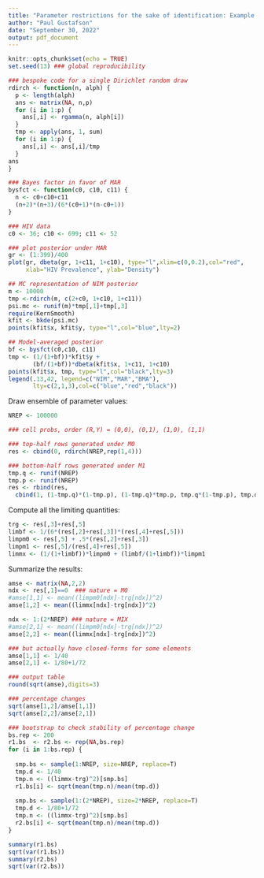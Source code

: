 ---
title: "Parameter restrictions for the sake of identification: Example 1"
author: "Paul Gustafson"
date: "September 30, 2022"
output: pdf_document
---

```{r setup, include=FALSE}
knitr::opts_chunk$set(echo = TRUE)
set.seed(13) ### global reproducibility
```

```{r, echo=F}
### bespoke code for a single Dirichlet random draw
rdirch <- function(n, alph) {
  p <- length(alph)
  ans <- matrix(NA, n,p)
  for (i in 1:p) {
    ans[,i] <- rgamma(n, alph[i])
  }  
  tmp <- apply(ans, 1, sum)
  for (i in 1:p) {
    ans[,i] <- ans[,i]/tmp
  }  
ans
}
```

```{r}
### Bayes factor in favor of MAR
bysfct <- function(c0, c10, c11) {
  n <- c0+c10+c11
  (n+2)*(n+3)/(6*(c0+1)*(n-c0+1))    
}
```

```{r}
### HIV data
c0 <- 36; c10 <- 699; c11 <- 52
```

```{r, message=F, warning=F}
### plot posterior under MAR
gr <- (1:399)/400
plot(gr, dbeta(gr, 1+c11, 1+c10), type="l",xlim=c(0,0.2),col="red",
     xlab="HIV Prevalence", ylab="Density")

## MC representation of NIM posterior
m <- 10000
tmp <-rdirch(m, c(2+c0, 1+c10, 1+c11))
psi.mc <- runif(m)*tmp[,1]+tmp[,3]
require(KernSmooth)
kfit <- bkde(psi.mc)
points(kfit$x, kfit$y, type="l",col="blue",lty=2)

## Model-averaged posterior
bf <- bysfct(c0,c10, c11)
tmp <- (1/(1+bf))*kfit$y +
       (bf/(1+bf))*dbeta(kfit$x, 1+c11, 1+c10)
points(kfit$x, tmp, type="l",col="black",lty=3)
legend(.13,42, legend=c("NIM","MAR","BMA"),
       lty=c(2,1,3),col=c("blue","red","black"))
```




Draw ensemble of parameter values:

```{r}
NREP <- 100000

### cell probs, order (R,Y) = (0,0), (0,1), (1,0), (1,1)

### top-half rows generated under M0
res <- cbind(0, rdirch(NREP,rep(1,4)))

### bottom-half rows generated under M1 
tmp.q <- runif(NREP)
tmp.p <- runif(NREP)
res <- rbind(res,
  cbind(1, (1-tmp.q)*(1-tmp.p), (1-tmp.q)*tmp.p, tmp.q*(1-tmp.p), tmp.q*tmp.p))
```

Compute all the limiting quantities:

```{r}
trg <- res[,3]+res[,5]
limbf <- 1/(6*(res[,2]+res[,3])*(res[,4]+res[,5]))
limpm0 <- res[,5] + .5*(res[,2]+res[,3])
limpm1 <- res[,5]/(res[,4]+res[,5])
limmx <- (1/(1+limbf))*limpm0 + (limbf/(1+limbf))*limpm1
``` 

Summarize the results:

```{r}
amse <- matrix(NA,2,2)
ndx <- res[,1]==0  ### nature = M0
#amse[1,1] <- mean((limpm0[ndx]-trg[ndx])^2)
amse[1,2] <- mean((limmx[ndx]-trg[ndx])^2)

ndx <- 1:(2*NREP) ### nature = MIX
#amse[2,1] <- mean((limpm0[ndx]-trg[ndx])^2)
amse[2,2] <- mean((limmx[ndx]-trg[ndx])^2)

### but actually have closed-forms for some elements
amse[1,1] <- 1/40
amse[2,1] <- 1/80+1/72

### output table
round(sqrt(amse),digits=3)

### percentage changes
sqrt(amse[1,2]/amse[1,1])
sqrt(amse[2,2]/amse[2,1])
```

```{r}
### bootstrap to check stability of percentage change
bs.rep <- 200
r1.bs  <- r2.bs <- rep(NA,bs.rep)
for (i in 1:bs.rep) {
  
  smp.bs <- sample(1:NREP, size=NREP, replace=T)
  tmp.d <- 1/40
  tmp.n <- ((limmx-trg)^2)[smp.bs]
  r1.bs[i] <- sqrt(mean(tmp.n)/mean(tmp.d))
  
  smp.bs <- sample(1:(2*NREP), size=2*NREP, replace=T)
  tmp.d <- 1/80+1/72
  tmp.n <- ((limmx-trg)^2)[smp.bs]
  r2.bs[i] <- sqrt(mean(tmp.n)/mean(tmp.d)) 
}  

summary(r1.bs)
sqrt(var(r1.bs))
summary(r2.bs)
sqrt(var(r2.bs))
```

















